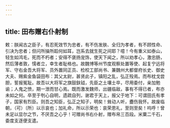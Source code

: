 ```yaml
---
---
---
```

title: 田布赠右仆射制
---



敕：朕闻古之臣子，有忍死效节为忠者，有不伤发肤、全归为孝者，有不顾性命、引决为忠者；但问所操所蹈何如耳，岂系去就生死之间耶？噫！今有重义如泰山，轻生如鸿毛，死而不朽者；安得不褒扬宠饰，使天下闻之，所以劝孝心，激忠肠，然后薄者敦，懦者立，幸生者耻格也。故魏博等州节度观察处置等使、起复宁远将军、守右金吾大将军、员外置同正员、检校工部尚书、兼魏州大都督府长史、御史大夫、赐紫金鱼袋田布：其父太尉，甚贤此子，镇阳之乱，弘正殁焉。而布枕戈尝胆，誓报冤耻。故吾以大将军之旗鼓鈇钺，先臣之土壤士卒，尽用委付，亲加勉谕；人鬼之愤，期一泄而甘心焉。既而激发魏师，出疆临敌，事有不得已者，布亦未如之何。卒至于刳心自明，遗疏自列，谢君于天上，报父于地下：可谓田氏有孝子，国家有烈臣。则吾之知臣，弘正之知子，明矣！耸动人听，衋伤我怀。故废临朝，（可）〔所〕以示哀也；加礼命，所以示荣也：哀荣恩礼，至则至矣！呜呼！曾未足以显尔之节，不厌吾之心乎！可赠尚书右仆射，赠布帛三百段。米粟二千石，委度支逐便支遣。